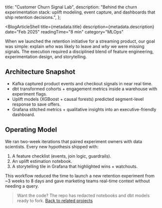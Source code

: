 
  title: "Customer Churn Signal Lab",
  description:
    "Behind the churn experimentation stack: uplift modeling, event capture, and dashboards that ship retention decisions.",
};


<BlogArticleShell
  title={metadata.title}
  description={metadata.description}
  date="Feb 2025"
  readingTime="8 min"
  category="MLOps"
>

<ShareMenu title={metadata.title} className="mb-8" />

When we launched the retention initiative for a streaming product, our goal was simple: explain *who* was likely to leave and *why* we were missing signals. The execution required a disciplined blend of feature engineering, experimentation design, and storytelling.

## Architecture Snapshot

- Kafka captured product events and checkout signals in near real time.
- dbt transformed cohorts + engagement metrics inside a warehouse with experiment flags.
- Uplift models (XGBoost + causal forests) predicted segment-level response to save offers.
- Grafana stitched metrics + qualitative insights into an executive-friendly dashboard.

## Operating Model

We ran two-week iterations that paired experiment owners with data scientists. Every new hypothesis shipped with:

1. A feature checklist (events, join logic, guardrails).
2. An uplift estimation notebook.
3. A storytelling tile in Grafana that highlighted wins + watchouts.

This workflow reduced the time to launch a new retention experiment from ~3 weeks to 8 days and gave marketing teams real-time context without needing a query.

> Want the code? The repo has redacted notebooks and dbt models ready to fork.
[Back to related projects](/projects#data-science)

</BlogArticleShell>
